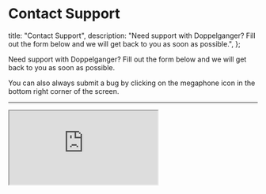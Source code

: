 # Contact Support

  title: "Contact Support",
  description:
    "Need support with Doppelganger? Fill out the form below and we will get back to you as soon as possible.",
};

Need support with Doppelganger? Fill out the form below and we will get back to you as soon as possible.

You can also always submit a bug by clicking on the megaphone icon in the bottom right corner of the screen.

<hr className="my-8" />

<iframe
  src="https://forms.gle/eZtAQHzb3s7CAfsh7"
  className="w-full min-h-[80vh]"
/>
